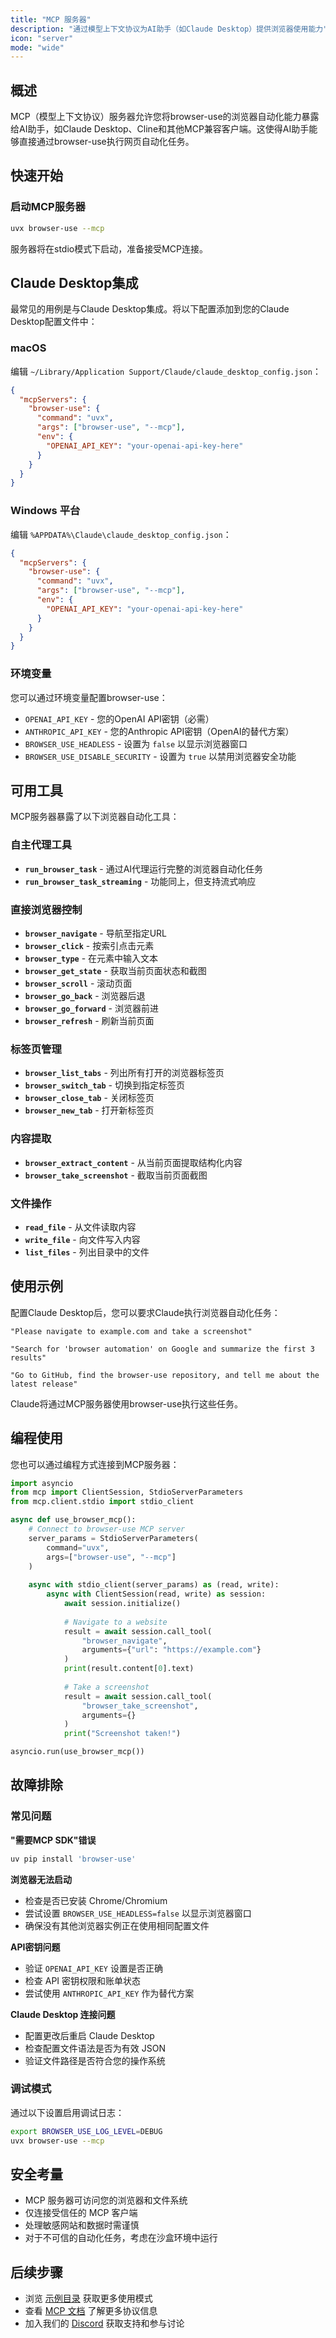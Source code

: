 ```yaml
---
title: "MCP 服务器"
description: "通过模型上下文协议为AI助手（如Claude Desktop）提供浏览器使用能力"
icon: "server"
mode: "wide"
---
```


## 概述

MCP（模型上下文协议）服务器允许您将browser-use的浏览器自动化能力暴露给AI助手，如Claude Desktop、Cline和其他MCP兼容客户端。这使得AI助手能够直接通过browser-use执行网页自动化任务。

## 快速开始

### 启动MCP服务器

```bash
uvx browser-use --mcp
```

服务器将在stdio模式下启动，准备接受MCP连接。

## Claude Desktop集成

最常见的用例是与Claude Desktop集成。将以下配置添加到您的Claude Desktop配置文件中：

### macOS

编辑 `~/Library/Application Support/Claude/claude_desktop_config.json`：

```json
{
  "mcpServers": {
    "browser-use": {
      "command": "uvx",
      "args": ["browser-use", "--mcp"],
      "env": {
        "OPENAI_API_KEY": "your-openai-api-key-here"
      }
    }
  }
}
```

### Windows 平台

编辑 `%APPDATA%\Claude\claude_desktop_config.json`：

```json
{
  "mcpServers": {
    "browser-use": {
      "command": "uvx",
      "args": ["browser-use", "--mcp"],
      "env": {
        "OPENAI_API_KEY": "your-openai-api-key-here"
      }
    }
  }
}
```

### 环境变量

您可以通过环境变量配置browser-use：

- `OPENAI_API_KEY` - 您的OpenAI API密钥（必需）
- `ANTHROPIC_API_KEY` - 您的Anthropic API密钥（OpenAI的替代方案）
- `BROWSER_USE_HEADLESS` - 设置为 `false` 以显示浏览器窗口
- `BROWSER_USE_DISABLE_SECURITY` - 设置为 `true` 以禁用浏览器安全功能

## 可用工具

MCP服务器暴露了以下浏览器自动化工具：

### 自主代理工具

- **`run_browser_task`** - 通过AI代理运行完整的浏览器自动化任务
- **`run_browser_task_streaming`** - 功能同上，但支持流式响应

### 直接浏览器控制

- **`browser_navigate`** - 导航至指定URL
- **`browser_click`** - 按索引点击元素
- **`browser_type`** - 在元素中输入文本
- **`browser_get_state`** - 获取当前页面状态和截图
- **`browser_scroll`** - 滚动页面
- **`browser_go_back`** - 浏览器后退
- **`browser_go_forward`** - 浏览器前进
- **`browser_refresh`** - 刷新当前页面

### 标签页管理

- **`browser_list_tabs`** - 列出所有打开的浏览器标签页
- **`browser_switch_tab`** - 切换到指定标签页
- **`browser_close_tab`** - 关闭标签页
- **`browser_new_tab`** - 打开新标签页

### 内容提取

- **`browser_extract_content`** - 从当前页面提取结构化内容
- **`browser_take_screenshot`** - 截取当前页面截图

### 文件操作

- **`read_file`** - 从文件读取内容
- **`write_file`** - 向文件写入内容
- **`list_files`** - 列出目录中的文件

## 使用示例

配置Claude Desktop后，您可以要求Claude执行浏览器自动化任务：

```
"Please navigate to example.com and take a screenshot"

"Search for 'browser automation' on Google and summarize the first 3 results"

"Go to GitHub, find the browser-use repository, and tell me about the latest release"
```

Claude将通过MCP服务器使用browser-use执行这些任务。

## 编程使用

您也可以通过编程方式连接到MCP服务器：

```python
import asyncio
from mcp import ClientSession, StdioServerParameters
from mcp.client.stdio import stdio_client

async def use_browser_mcp():
    # Connect to browser-use MCP server
    server_params = StdioServerParameters(
        command="uvx", 
        args=["browser-use", "--mcp"]
    )
    
    async with stdio_client(server_params) as (read, write):
        async with ClientSession(read, write) as session:
            await session.initialize()
            
            # Navigate to a website
            result = await session.call_tool(
                "browser_navigate", 
                arguments={"url": "https://example.com"}
            )
            print(result.content[0].text)
            
            # Take a screenshot
            result = await session.call_tool(
                "browser_take_screenshot", 
                arguments={}
            )
            print("Screenshot taken!")

asyncio.run(use_browser_mcp())
```

## 故障排除

### 常见问题

**"需要MCP SDK"错误**

```bash
uv pip install 'browser-use'
```

**浏览器无法启动**

- 检查是否已安装 Chrome/Chromium
- 尝试设置 `BROWSER_USE_HEADLESS=false` 以显示浏览器窗口
- 确保没有其他浏览器实例正在使用相同配置文件

**API密钥问题**

- 验证 `OPENAI_API_KEY` 设置是否正确
- 检查 API 密钥权限和账单状态
- 尝试使用 `ANTHROPIC_API_KEY` 作为替代方案

**Claude Desktop 连接问题**

- 配置更改后重启 Claude Desktop
- 检查配置文件语法是否为有效 JSON
- 验证文件路径是否符合您的操作系统

### 调试模式

通过以下设置启用调试日志：

```bash
export BROWSER_USE_LOG_LEVEL=DEBUG
uvx browser-use --mcp
```

## 安全考量

- MCP 服务器可访问您的浏览器和文件系统
- 仅连接受信任的 MCP 客户端
- 处理敏感网站和数据时需谨慎
- 对于不可信的自动化任务，考虑在沙盒环境中运行

## 后续步骤

- 浏览 [示例目录](https://github.com/browser-use/browser-use/tree/main/examples/mcp) 获取更多使用模式
- 查看 [MCP 文档](https://modelcontextprotocol.io/) 了解更多协议信息
- 加入我们的 [Discord](https://link.browser-use.com/discord) 获取支持和参与讨论
